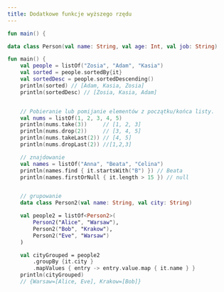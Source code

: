 ```yaml
---
title: Dodatkowe funkcje wyższego rzędu
---
```


```kotlin
fun main() {

data class Person(val name: String, val age: Int, val job: String)

fun main() {
   	val people = listOf("Zosia", "Adam", "Kasia")
	val sorted = people.sortedBy{it}
    val sortedDesc = people.sortedDescending()
	println(sorted) // [Adam, Kasia, Zosia]
    println(sortedDesc) // [Zosia, Kasia, Adam]


    // Pobieranie lub pomijanie elementów z początku/końca listy.
    val nums = listOf(1, 2, 3, 4, 5)
    println(nums.take(3))     // [1, 2, 3]
    println(nums.drop(2))     // [3, 4, 5]
    println(nums.takeLast(2)) // [4, 5]
    println(nums.dropLast(2)) //[1,2,3]

    // znajdowanie
    val names = listOf("Anna", "Beata", "Celina")
    println(names.find { it.startsWith("B") }) // Beata
    println(names.firstOrNull { it.length > 15 }) // null


    // grupowanie
    data class Person2(val name: String, val city: String)

	val people2 = listOf<Person2>(
        Person2("Alice", "Warsaw"),
        Person2("Bob", "Krakow"),
        Person2("Eve", "Warsaw")
	)

    val cityGrouped = people2
        .groupBy {it.city }
        .mapValues { entry -> entry.value.map { it.name } }
    println(cityGrouped)
    // {Warsaw=[Alice, Eve], Krakow=[Bob]}


```